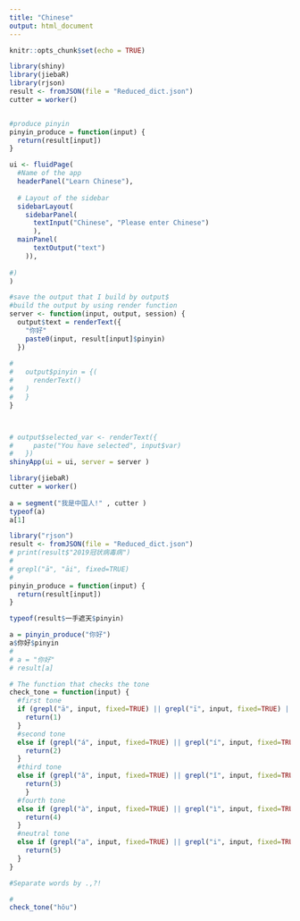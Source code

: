 ```yaml
---
title: "Chinese"
output: html_document
---
```


```r
knitr::opts_chunk$set(echo = TRUE)
```

```r
library(shiny)
library(jiebaR)
library(rjson)
result <- fromJSON(file = "Reduced_dict.json")
cutter = worker()


#produce pinyin
pinyin_produce = function(input) {
  return(result[input])
}

ui <- fluidPage( 
  #Name of the app
  headerPanel("Learn Chinese"),
  
  # Layout of the sidebar
  sidebarLayout(
    sidebarPanel(
      textInput("Chinese", "Please enter Chinese")
      ),
  mainPanel(
      textOutput("text")
    )),  
  
#)
)

#save the output that I build by output$
#build the output by using render function
server <- function(input, output, session) {
  output$text = renderText({
    "你好"
    paste0(input, result[input]$pinyin)
  })
  
# 
#   output$pinyin = {(
#     renderText()
#   )
#   }
}



# output$selected_var <- renderText({ 
#     paste("You have selected", input$var)
#   })
shinyApp(ui = ui, server = server )
```

```r
library(jiebaR)
cutter = worker()
  
a = segment("我是中国人!" , cutter )
typeof(a)
a[1]

library("rjson")
result <- fromJSON(file = "Reduced_dict.json")
# print(result$"2019冠状病毒病")
# 
# grepl("ā", "āi", fixed=TRUE)
# 
pinyin_produce = function(input) {
  return(result[input])
}

typeof(result$一手遮天$pinyin)

a = pinyin_produce("你好")
a$你好$pinyin
# 
# a = "你好"
# result[a]

# The function that checks the tone
check_tone = function(input) {
  #first tone
  if (grepl("ā", input, fixed=TRUE) || grepl("ī", input, fixed=TRUE) || grepl("ū", input, fixed=TRUE) || grepl("ē", input, fixed=TRUE) || grepl("ō", input, fixed=TRUE)) {
    return(1)
  }
  #second tone
  else if (grepl("á", input, fixed=TRUE) || grepl("í", input, fixed=TRUE) || grepl("ú", input, fixed=TRUE) || grepl("é", input, fixed=TRUE) || grepl("ó", input, fixed=TRUE)) {
    return(2)
  }
  #third tone
  else if (grepl("ǎ", input, fixed=TRUE) || grepl("ǐ", input, fixed=TRUE) || grepl("ǔ", input, fixed=TRUE) || grepl("ě", input, fixed=TRUE) || grepl("ǒ", input, fixed=TRUE)) {
    return(3)
    }
  #fourth tone
  else if (grepl("à", input, fixed=TRUE) || grepl("ì", input, fixed=TRUE) || grepl("ù", input, fixed=TRUE) || grepl("è", input, fixed=TRUE) || grepl("ò", input, fixed=TRUE)) {
    return(4)
  }
  #neutral tone
  else if (grepl("a", input, fixed=TRUE) || grepl("i", input, fixed=TRUE) || grepl("u", input, fixed=TRUE) || grepl("e", input, fixed=TRUE) || grepl("o", input, fixed=TRUE)) {
    return(5)
  }
}

#Separate words by .,?!

# 
check_tone("hǒu")
```



